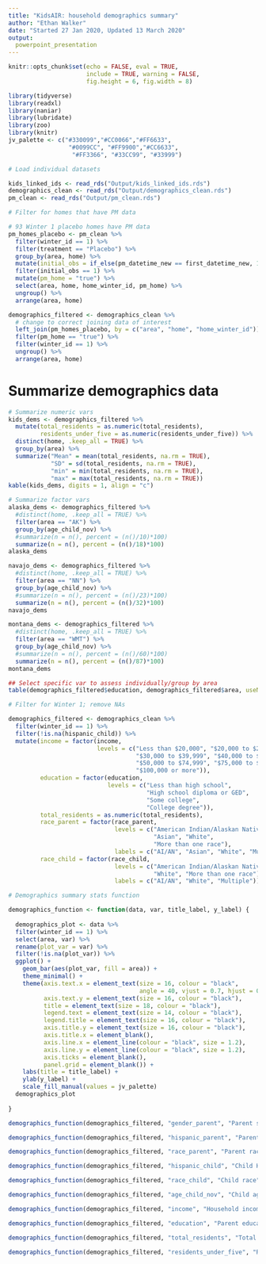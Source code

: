 ```yaml
---
title: "KidsAIR: household demographics summary"
author: "Ethan Walker"
date: "Started 27 Jan 2020, Updated 13 March 2020"
output: 
  powerpoint_presentation
---
```


```r
knitr::opts_chunk$set(echo = FALSE, eval = TRUE, 
                      include = TRUE, warning = FALSE,
                      fig.height = 6, fig.width = 8)
```

```r
library(tidyverse)
library(readxl)
library(naniar)
library(lubridate)
library(zoo)
library(knitr)
jv_palette <- c("#330099","#CC0066","#FF6633", 
                 "#0099CC", "#FF9900","#CC6633",
                  "#FF3366", "#33CC99", "#33999")
```


```r
# Load individual datasets

kids_linked_ids <- read_rds("Output/kids_linked_ids.rds")
demographics_clean <- read_rds("Output/demographics_clean.rds")
pm_clean <- read_rds("Output/pm_clean.rds")
```


```r
# Filter for homes that have PM data

# 93 Winter 1 placebo homes have PM data
pm_homes_placebo <- pm_clean %>% 
  filter(winter_id == 1) %>% 
  filter(treatment == "Placebo") %>% 
  group_by(area, home) %>% 
  mutate(initial_obs = if_else(pm_datetime_new == first_datetime_new, 1, 0)) %>% 
  filter(initial_obs == 1) %>% 
  mutate(pm_home = "true") %>% 
  select(area, home, home_winter_id, pm_home) %>% 
  ungroup() %>% 
  arrange(area, home)

demographics_filtered <- demographics_clean %>% 
  # change to correct joining data of interest
  left_join(pm_homes_placebo, by = c("area", "home", "home_winter_id")) %>% 
  filter(pm_home == "true") %>% 
  filter(winter_id == 1) %>% 
  ungroup() %>% 
  arrange(area, home)
```

# Summarize demographics data
```r
# Summarize numeric vars
kids_dems <- demographics_filtered %>%  
  mutate(total_residents = as.numeric(total_residents),
         residents_under_five = as.numeric(residents_under_five)) %>% 
  distinct(home, .keep_all = TRUE) %>%  
  group_by(area) %>% 
  summarize("Mean" = mean(total_residents, na.rm = TRUE), 
            "SD" = sd(total_residents, na.rm = TRUE),
            "min" = min(total_residents, na.rm = TRUE), 
            "max" = max(total_residents, na.rm = TRUE))
kable(kids_dems, digits = 1, align = "c")

# Summarize factor vars
alaska_dems <- demographics_filtered %>%  
  #distinct(home, .keep_all = TRUE) %>% 
  filter(area == "AK") %>% 
  group_by(age_child_nov) %>% 
  #summarize(n = n(), percent = (n()/10)*100)
  summarize(n = n(), percent = (n()/18)*100)
alaska_dems

navajo_dems <- demographics_filtered %>%  
  #distinct(home, .keep_all = TRUE) %>% 
  filter(area == "NN") %>% 
  group_by(age_child_nov) %>% 
  #summarize(n = n(), percent = (n()/23)*100)
  summarize(n = n(), percent = (n()/32)*100)
navajo_dems

montana_dems <- demographics_filtered %>%  
  #distinct(home, .keep_all = TRUE) %>% 
  filter(area == "WMT") %>% 
  group_by(age_child_nov) %>% 
  #summarize(n = n(), percent = (n()/60)*100)
  summarize(n = n(), percent = (n()/87)*100)
montana_dems

## Select specific var to assess individually/group by area
table(demographics_filtered$education, demographics_filtered$area, useNA = "ifany")
```

```r
# Filter for Winter 1; remove NAs

demographics_filtered <- demographics_clean %>% 
  filter(winter_id == 1) %>% 
  filter(!is.na(hispanic_child)) %>% 
  mutate(income = factor(income,
                         levels = c("Less than $20,000", "$20,000 to $29,999",
                                    "$30,000 to $39,999", "$40,000 to $49,999",
                                    "$50,000 to $74,999", "$75,000 to $99,999",
                                    "$100,000 or more")),
         education = factor(education,
                            levels = c("Less than high school",
                                       "High school diploma or GED",
                                       "Some college",
                                       "College degree")),
         total_residents = as.numeric(total_residents),
         race_parent = factor(race_parent,
                              levels = c("American Indian/Alaskan Native",
                                         "Asian", "White",
                                         "More than one race"),
                              labels = c("AI/AN", "Asian", "White", "Multiple")),
         race_child = factor(race_child,
                              levels = c("American Indian/Alaskan Native",
                                         "White", "More than one race"),
                              labels = c("AI/AN", "White", "Multiple")))
```


```r
# Demographics summary stats function

demographics_function <- function(data, var, title_label, y_label) {
  
  demographics_plot <- data %>% 
  filter(winter_id == 1) %>% 
  select(area, var) %>% 
  rename(plot_var = var) %>% 
  filter(!is.na(plot_var)) %>% 
  ggplot() +
    geom_bar(aes(plot_var, fill = area)) +
    theme_minimal() +
    theme(axis.text.x = element_text(size = 16, colour = "black", 
                                     angle = 40, vjust = 0.7, hjust = 0.7),
          axis.text.y = element_text(size = 16, colour = "black"),
          title = element_text(size = 18, colour = "black"),
          legend.text = element_text(size = 14, colour = "black"),
          legend.title = element_text(size = 16, colour = "black"),
          axis.title.y = element_text(size = 16, colour = "black"),
          axis.title.x = element_blank(),
          axis.line.x = element_line(colour = "black", size = 1.2), 
          axis.line.y = element_line(colour = "black", size = 1.2), 
          axis.ticks = element_blank(),
          panel.grid = element_blank()) +
    labs(title = title_label) +
    ylab(y_label) +
    scale_fill_manual(values = jv_palette)
  demographics_plot
  
}
```

```r
demographics_function(demographics_filtered, "gender_parent", "Parent sex", "count")
```

\pagebreak

```r
demographics_function(demographics_filtered, "hispanic_parent", "Parent Hispanic ethnicity", "count")
```

\pagebreak

```r
demographics_function(demographics_filtered, "race_parent", "Parent race", "count")
```

\pagebreak

```r
demographics_function(demographics_filtered, "hispanic_child", "Child Hispanic ethnicity", "count")
```

\pagebreak

```r
demographics_function(demographics_filtered, "race_child", "Child race", "count")
```

\pagebreak

```r
demographics_function(demographics_filtered, "age_child_nov", "Child age Nov 1st", "count")
```

\pagebreak

```r
demographics_function(demographics_filtered, "income", "Household income", "count")
```

\pagebreak

```r
demographics_function(demographics_filtered, "education", "Parent education", "count")
```

\pagebreak

```r
demographics_function(demographics_filtered, "total_residents", "Total residents", "count")
```

\pagebreak

```r
demographics_function(demographics_filtered, "residents_under_five", "Residents under 5", "count")
```

